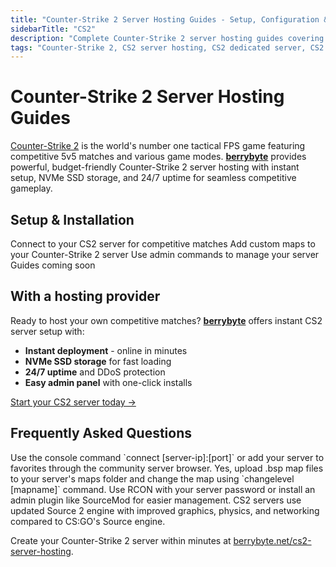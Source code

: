 ```yaml
---
title: "Counter-Strike 2 Server Hosting Guides - Setup, Configuration & Match Management"
sidebarTitle: "CS2"
description: "Complete Counter-Strike 2 server hosting guides covering dedicated server setup, configuration settings, plugin management, and troubleshooting for the tactical FPS game."
tags: "Counter-Strike 2, CS2 server hosting, CS2 dedicated server, CS2 multiplayer, tactical FPS"
---
```


# Counter-Strike 2 Server Hosting Guides

[Counter-Strike 2](https://store.steampowered.com/app/730/CounterStrike_2/) is the world's number one tactical FPS game featuring competitive 5v5 matches and various game modes. **[berrybyte](https://berrybyte.net/cs2-server-hosting)** provides powerful, budget-friendly Counter-Strike 2 server hosting with instant setup, NVMe SSD storage, and 24/7 uptime for seamless competitive gameplay.

## Setup & Installation

<CardGroup cols={2}>
  <Card title="Join Your Server" href="/games/cs2/how-to-join-cs2-server" icon="users">
    Connect to your CS2 server for competitive matches
  </Card>
  <Card title="Install Custom Maps" href="/games/cs2/install-custom-maps" icon="map">
    Add custom maps to your Counter-Strike 2 server
  </Card>
  <Card title="Admin Commands" href="/games/cs2/admin-commands" icon="terminal">
    Use admin commands to manage your server
  </Card>
  <Card title="Server Configuration" href="#" icon="settings">
    Guides coming soon
  </Card>
</CardGroup>

## With a hosting provider

Ready to host your own competitive matches? **[berrybyte](https://berrybyte.net/cs2-server-hosting)** offers instant CS2 server setup with:

- **Instant deployment** - online in minutes
- **NVMe SSD storage** for fast loading
- **24/7 uptime** and DDoS protection
- **Easy admin panel** with one-click installs

[Start your CS2 server today →](https://berrybyte.net/cs2-server-hosting)

## Frequently Asked Questions

<AccordionGroup>

<Accordion title="How do I connect to my CS2 server?">
Use the console command `connect [server-ip]:[port]` or add your server to favorites through the community server browser.
</Accordion>

<Accordion title="Can I install custom maps on my CS2 server?">
Yes, upload .bsp map files to your server's maps folder and change the map using `changelevel [mapname]` command.
</Accordion>

<Accordion title="How do I get admin access on my CS2 server?">
Use RCON with your server password or install an admin plugin like SourceMod for easier management.
</Accordion>

<Accordion title="What's the difference between CS2 and CS:GO servers?">
CS2 servers use updated Source 2 engine with improved graphics, physics, and networking compared to CS:GO's Source engine.
</Accordion>

</AccordionGroup>

Create your Counter-Strike 2 server within minutes at [berrybyte.net/cs2-server-hosting](https://berrybyte.net/cs2-server-hosting).